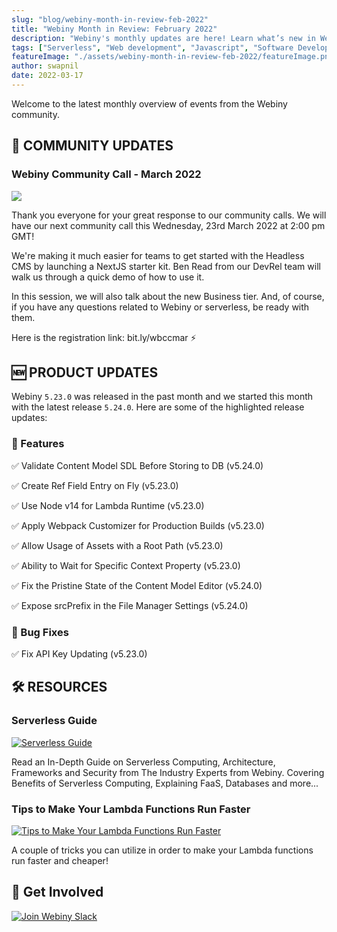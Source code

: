 ```yaml
---
slug: "blog/webiny-month-in-review-feb-2022"
title: "Webiny Month in Review: February 2022"
description: "Webiny's monthly updates are here! Learn what’s new in Webiny and community updates from February month!"
tags: ["Serverless", "Web development", "Javascript", "Software Development", "GraphQL"]
featureImage: "./assets/webiny-month-in-review-feb-2022/featureImage.png"
author: swapnil
date: 2022-03-17
---
```


Welcome to the latest monthly overview of events from the Webiny community.

## 🙌 COMMUNITY UPDATES

### Webiny Community Call - March 2022

[![](./assets/webiny-month-in-review-feb-2022/march-community-call.png)](https://bit.ly/wbccmar)


Thank you everyone for your great response to our community calls.
We will have our next community call this Wednesday, 23rd March 2022 at 2:00 pm GMT! 

We're making it much easier for teams to get started with the Headless CMS by launching a NextJS starter kit. Ben Read from our DevRel team will walk us through a quick demo of how to use it.

In this session, we will also talk about the new Business tier. And, of course, if you have any questions related to Webiny or serverless, be ready with them.

Here is the registration link: <ExternalLink href="https://bit.ly/wbccmar">bit.ly/wbccmar</ExternalLink> ⚡

## 🆕 PRODUCT UPDATES

Webiny `5.23.0` was released in the past month and we started this month with the latest release `5.24.0`. Here are some of the highlighted release updates:

### 🚀 Features

✅ <ExternalLink href="https://www.webiny.com/docs/release-notes/5.24.0/changelog#validate-content-model-sdl-before-storing-to-db-2254">Validate Content Model SDL Before Storing to DB (v5.24.0)</ExternalLink>

✅ <ExternalLink href="https://www.webiny.com/docs/release-notes/5.23.0/changelog#create-ref-field-entry-on-fly-2215">Create Ref Field Entry on Fly (v5.23.0)</ExternalLink>

✅ <ExternalLink href="https://www.webiny.com/docs/release-notes/5.23.0/changelog#use-node-v14-for-lambda-runtime-2200">Use Node v14 for Lambda Runtime (v5.23.0)</ExternalLink>

✅ <ExternalLink href="https://www.webiny.com/docs/release-notes/5.23.0/changelog#apply-webpack-customizer-for-production-builds-2227">Apply Webpack Customizer for Production Builds (v5.23.0)</ExternalLink>

✅ <ExternalLink href="https://www.webiny.com/docs/release-notes/5.23.0/changelog#allow-usage-of-assets-with-a-root-path">Allow Usage of Assets with a Root Path (v5.23.0)</ExternalLink>

✅ <ExternalLink href="https://www.webiny.com/docs/release-notes/5.23.0/changelog#ability-to-wait-for-specific-context-property-2177">Ability to Wait for Specific Context Property (v5.23.0)</ExternalLink>

✅ <ExternalLink href="https://www.webiny.com/docs/release-notes/5.24.0/changelog#fix-the-pristine-state-of-the-content-model-editor-2254">Fix the Pristine State of the Content Model Editor (v5.24.0)</ExternalLink>

✅ <ExternalLink href="https://www.webiny.com/docs/release-notes/5.24.0/changelog#expose-src-prefix-in-the-file-manager-settings-2254">Expose srcPrefix in the File Manager Settings (v5.24.0)</ExternalLink>

### 🐞 Bug Fixes

✅ <ExternalLink href="https://www.webiny.com/docs/release-notes/5.23.0/changelog#fix-api-key-updating-2221">Fix API Key Updating (v5.23.0)</ExternalLink>

## 🛠️ RESOURCES

### Serverless Guide

[![Serverless Guide](./assets/webiny-month-in-review-feb-2022/serverless-guide.png)](https://www.webiny.com/serverless-knowledge-base/serverless)

Read an In-Depth <ExternalLink href="https://www.webiny.com/serverless-knowledge-base/serverless">Guide</ExternalLink> on Serverless Computing, Architecture, Frameworks and Security from The Industry Experts from Webiny. Covering Benefits of Serverless Computing, Explaining FaaS, Databases and more...

### Tips to Make Your Lambda Functions Run Faster

[![Tips to Make Your Lambda Functions Run Faster](./assets/webiny-month-in-review-feb-2022/lambda-function.png)](https://www.webiny.com/blog/5-tips-to-make-your-lambda-functions-run-faster-and-cheaper)

A couple of tricks you can utilize in order to make your <ExternalLink href="https://www.webiny.com/blog/5-tips-to-make-your-lambda-functions-run-faster-and-cheaper">Lambda functions run faster and cheaper</ExternalLink>!

## 🤝 Get Involved

[![Join Webiny Slack](./assets/webiny-month-in-review-feb-2022/join-slack.png)](https://www.webiny.com/slack)
